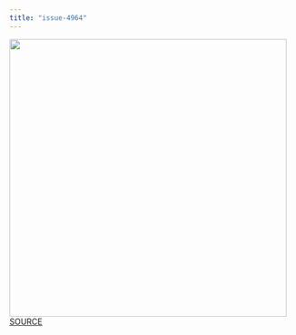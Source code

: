 ```yaml
---
title: "issue-4964"
---
```

![](http://r-statistics.co/screenshots/ggplot_masterlist_2.png){width="488"} [SOURCE](http://r-statistics.co/Top50-Ggplot2-Visualizations-MasterList-R-Code.html)